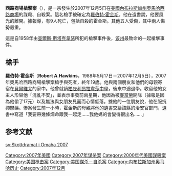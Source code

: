 {{Expand language|1=en|status=yes|time=2021-11-30T08:49:39+00:00}}
{{Infobox terrorist attack
|title = 西路商場槍擊案
|image = VonMaurOmaha.jpg
|caption =
|location = {{USA}}[[內布拉斯加州|內布拉斯加州]][[奥马哈_(内布拉斯加州)|奥馬哈]]
|target = [[西路商場|西路商場]]
|date = 2007年12月5日
|time = 下午1:40(當地時間)
|timezone = UTC-6
|type = [[屠殺|屠殺]]
|fatalities = 9人（包括兇手） 
|injuries = 5人<ref>[http://www.msnbc.msn.com/id/22116784// Gunman opens fire at Omaha mall, kills 8, self. msnbc.com]</ref>
|perps = [[#槍手|羅伯特·霍金斯]]
|weapons = [[AK-47突击步枪|AK-47]]<ref>[http://www.cnn.com/2007/US/12/06/mall.shooting/index.html Chief: Shooter left store, came back with assault rifle. CNN]</ref>
}}

'''西路商場槍擊案'''（{{lang-en|'''Westroads Mall shooting'''}}），是一宗發生於2007年12月5日在[[美國|美國]][[內布拉斯加州|內布拉斯加州]][[奧馬哈|奧馬哈]][[西路商場|西路商場]]的謀殺、自殺案。這名槍手被確定為[[#槍手|羅伯特·霍金斯]]。他在遺書說，他要風光的離開。據報導，有9人死亡，包括自殺的霍金斯。其他五人受傷，其中兩人傷勢嚴重。 

這是自1958年由[[查爾斯·斯塔克韋瑟|查爾斯·斯塔克韋瑟]]所犯的槍擊事件後，[[內布拉斯加州|该州]]最致命的一起槍擊事件。

==槍手==
{{RoughTranslation|||章節}}
'''羅伯特·霍金斯'''（'''Robert A.Hawkins'''，1988年5月17日－2007年12月5日），2007年奧馬哈西路商場槍擊案槍手與死者，終年19歲。他與兩個朋友和他們的母親寄宿在[[貝爾維尤|貝爾維尤]]的家中。他曾就讀[[柏庇利昂拉韋莎中學|柏庇利昂拉韋莎中學]]，後來中途退學。收留他的女主人形容他「混亂不安」，並表示事發前兩星期，他因為被[[麥當勞|麥當勞]]開除（據報是因為他偷了17元）以及無法與女朋友見面而心情低落。據他的一位朋友說，他在服抗抑鬱藥。慘案發生前一小時，霍金斯的母親將他的遺書交給該縣的治安官部門，遺書中寫道「我要帶幾條爛命跟我一起走......我他媽的會變得很出名......」

==参考文献==
<div class="references-small">
<references />
</div>
[[Category:2007年美國|Category:2007年美國]]
[[Category:2007年谋杀案|Category:2007年谋杀案]]
[[Category:2000年代美國謀殺案|Category:2000年代美國謀殺案]]
[[Category:美国枪击案|Category:美国枪击案]]
[[Category:美国谋杀－自杀案|Category:美国谋杀－自杀案]]
[[Category:内布拉斯加州奥马哈历史|Category:内布拉斯加州奥马哈历史]]
[[Category:2007年12月|Category:2007年12月]]

[[sv:Skottdramat_i_Omaha_2007|sv:Skottdramat i Omaha 2007]]